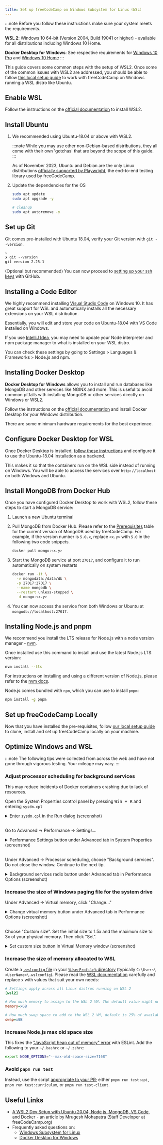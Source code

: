 ```yaml
---
title: Set up freeCodeCamp on Windows Subsystem for Linux (WSL)
---
```



:::note
Before you follow these instructions make sure your system meets the requirements.

**WSL 2**: Windows 10 64-bit (Version 2004, Build 19041 or higher) - available for all distributions including Windows 10 Home.

**Docker Desktop for Windows**: See respective requirements for [Windows 10 Pro](https://docs.docker.com/docker-for-windows/install/#system-requirements) and [Windows 10 Home](https://docs.docker.com/docker-for-windows/install-windows-home/#system-requirements)
:::

This guide covers some common steps with the setup of WSL2. Once some of the common issues with WSL2 are addressed, you should be able to follow [this local setup guide](/how-to-setup-freecodecamp-locally) to work with freeCodeCamp on Windows running a WSL distro like Ubuntu.

## Enable WSL

Follow the instructions on the [official documentation](https://docs.microsoft.com/en-us/windows/wsl/install-win10) to install WSL2.

## Install Ubuntu

<Steps>

1. We recommended using Ubuntu-18.04 or above with WSL2.

    :::note
    While you may use other non-Debian-based distributions, they all come with their own 'gotchas' that are beyond the scope of this guide.
    :::

    As of November 2023, Ubuntu and Debian are the only Linux distributions [officially supported by Playwright](https://playwright.dev/docs/intro#system-requirements), the end-to-end testing library used by freeCodeCamp.

2. Update the dependencies for the OS

   ```bash
   sudo apt update
   sudo apt upgrade -y

   # cleanup
   sudo apt autoremove -y
   ```

</Steps>

## Set up Git

Git comes pre-installed with Ubuntu 18.04, verify your Git version with `git --version`.

```txt
~
❯ git --version
git version 2.25.1
```

(Optional but recommended) You can now proceed to [setting up your ssh keys](https://help.github.com/articles/generating-an-ssh-key) with GitHub.

## Installing a Code Editor

We highly recommend installing [Visual Studio Code](https://code.visualstudio.com) on Windows 10. It has great support for WSL and automatically installs all the necessary extensions on your WSL distribution.

Essentially, you will edit and store your code on Ubuntu-18.04 with VS Code installed on Windows.

If you use [IntelliJ Idea](https://www.jetbrains.com/idea/), you may need to update your Node interpreter and npm package manager to what is installed on your WSL distro.

You can check these settings by going to Settings > Languages & Frameworks > Node.js and npm.

## Installing Docker Desktop

**Docker Desktop for Windows** allows you to install and run databases like MongoDB and other services like NGINX and more. This is useful to avoid common pitfalls with installing MongoDB or other services directly on Windows or WSL2.

Follow the instructions on the [official documentation](https://docs.docker.com/docker-for-windows/install) and install Docker Desktop for your Windows distribution.

There are some minimum hardware requirements for the best experience.

## Configure Docker Desktop for WSL

Once Docker Desktop is installed, [follow these instructions](https://docs.docker.com/docker-for-windows/wsl) and configure it to use the Ubuntu-18.04 installation as a backend.

This makes it so that the containers run on the WSL side instead of running on Windows. You will be able to access the services over `http://localhost` on both Windows and Ubuntu.

## Install MongoDB from Docker Hub

Once you have configured Docker Desktop to work with WSL2, follow these steps to start a MongoDB service:

<Steps>

1. Launch a new Ubuntu terminal

2. Pull MongoDB from Docker Hub. Please refer to the [Prerequisites](/how-to-setup-freecodecamp-locally#Prerequisites) table for the current version of MongoDB used by freeCodeCamp. For example, if the version number is `5.0.x`, replace `<x.y>` with `5.0` in the following two code snippets.

   ```bash
   docker pull mongo:<x.y>
   ```

3. Start the MongoDB service at port `27017`, and configure it to run automatically on system restarts

   ```bash
   docker run -it \
     -v mongodata:/data/db \
     -p 27017:27017 \
     --name mongodb \
     --restart unless-stopped \
     -d mongo:<x.y>
   ```

4. You can now access the service from both Windows or Ubuntu at `mongodb://localhost:27017`.

</Steps>

## Installing Node.js and pnpm

We recommend you install the LTS release for Node.js with a node version manager - [nvm](https://github.com/nvm-sh/nvm#installing-and-updating).

Once installed use this command to install and use the latest Node.js LTS version:

```bash
nvm install --lts
```

For instructions on installing and using a different version of Node.js, please refer to the [nvm docs](https://github.com/nvm-sh/nvm#usage).

Node.js comes bundled with `npm`, which you can use to install `pnpm`:

```bash
npm install -g pnpm
```

## Set up freeCodeCamp Locally

Now that you have installed the pre-requisites, follow [our local setup guide](/how-to-setup-freecodecamp-locally) to clone, install and set up freeCodeCamp locally on your machine.

## Optimize Windows and WSL

:::note
The following tips were collected from across the web and have not gone through vigorous testing. Your mileage may vary.
:::

### Adjust processor scheduling for background services

This may reduce incidents of Docker containers crashing due to lack of resources.

Open the System Properties control panel by pressing <kbd>Win + R</kbd> and entering `sysdm.cpl`

<details>
  <summary>
    Enter <code>sysdm.cpl</code> in the Run dialog (screenshot)
  </summary>
  <br />
  <img
    src='/images/wsl/run-sysdm.png'
    alt='Enter `sysdm.cpl` in the Run dialog'
  />
</details>
<br />

Go to Advanced -> Performance -> Settings…

<details>
  <summary>
    Performance Settings button under Advanced tab in System Properties
    (screenshot)
  </summary>
  <br />
  <img
    src='/images/wsl/advanced-performance-settings.png'
    alt='Performance Settings button under Advanced tab in System Properties'
  />
</details>
<br />

Under Advanced -> Processor scheduling, choose "Background services". Do not close the window. Continue to the next tip.

<details>
  <summary>
    Background services radio button under Advanced tab in Performance Options
    (screenshot)
  </summary>
  <br />
  <img
    src='/images/wsl/background-services.png'
    alt='Background services radio button under Advanced tab in Performance Options'
  />
</details>

### Increase the size of Windows paging file for the system drive

Under Advanced -> Virtual memory, click "Change…"

<details>
  <summary>
    Change virtual memory button under Advanced tab in Performance Options
    (screenshot)
  </summary>
  <br />
  <img
    src='/images/wsl/advanced-virtual-memory.png'
    alt='Change virtual memory button under Advanced tab in Performance Options'
  />
</details>
<br />

Choose "Custom size". Set the initial size to 1.5x and the maximum size to 3x of your physical memory. Then click "Set".

<details>
  <summary>
    Set custom size button in Virtual Memory window (screenshot)
  </summary>
  <br />
  <img
    src='/images/wsl/set-custom-size.png'
    alt='Set custom size button in Virtual Memory window'
  />
</details>

### Increase the size of memory allocated to WSL

Create a [`.wslconfig` file](https://learn.microsoft.com/en-us/windows/wsl/wsl-config#configuration-setting-for-wslconfig) in your [`%UserProfile%` directory](https://learn.microsoft.com/en-us/windows/wsl/wsl-config#wslconfig) (typically `C:\Users\<UserName>\.wslconfig`). Please read the [WSL documentation](https://learn.microsoft.com/en-us/windows/wsl/wsl-config#configuration-setting-for-wslconfig) carefully and replace `x` with values that suit your own needs:

```ini
# Settings apply across all Linux distros running on WSL 2
[wsl2]

# How much memory to assign to the WSL 2 VM. The default value might not be enough
memory=xGB

# How much swap space to add to the WSL 2 VM, default is 25% of available RAM
swap=xGB
```

### Increase Node.js max old space size

This fixes the ["JavaScript heap out of memory" error](https://stackoverflow.com/a/54456814) with ESLint. Add the following to your `~/.bashrc` or `~/.zshrc`:

```sh
export NODE_OPTIONS="--max-old-space-size=7168"
```

### Avoid `pnpm run test`

Instead, use the script [appropriate to your PR](https://forum.freecodecamp.org/t/wsl-performance-issues-while-working-on-the-codebase/644215/2#:~:text=usually%2C%20you%20just%20want%20to%20test%20something%20specific%20to%20either%20the%20curriculum%20or%20the%20client%20or%20the%20api%20-%20almost%20never%20all%203.); either `pnpm run test:api`, `pnpm run test:curriculum`, or `pnpm run test-client`.

## Useful Links

- [A WSL2 Dev Setup with Ubuntu 20.04, Node.js, MongoDB, VS Code, and Docker](https://hn.mrugesh.dev/wsl2-dev-setup-with-ubuntu-nodejs-mongodb-and-docker) - an article by Mrugesh Mohapatra (Staff Developer at freeCodeCamp.org)
- Frequently asked questions on:
  - [Windows Subsystem for Linux](https://docs.microsoft.com/en-us/windows/wsl/faq)
  - [Docker Desktop for Windows](https://docs.docker.com/docker-for-windows/faqs)

